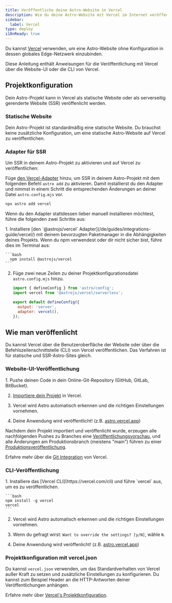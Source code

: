 ```yaml
---
title: Veröffentliche deine Astro-Website in Vercel
description: Wie du deine Astro-Website mit Vercel im Internet veröffentlichst.
sidebar:
  label: Vercel
type: deploy
i18nReady: true
---
```



Du kannst [Vercel](http://vercel.com/) verwenden, um eine Astro-Website ohne Konfiguration in dessen globales Edge-Netzwerk einzubinden.

Diese Anleitung enthält Anweisungen für die Veröffentlichung mit Vercel über die Website-UI oder die CLI von Vercel.

## Projektkonfiguration

Dein Astro-Projekt kann in Vercel als statische Website oder als serverseitig gerenderte Website (SSR) veröffenlicht werden.

### Statische Website

Dein Astro-Projekt ist standardmäßig eine statische Website. Du brauchst keine zusätzliche Konfiguration, um eine statische Astro-Website auf Vercel zu veröffentlichen.

### Adapter für SSR

Um SSR in deinem Astro-Projekt zu aktivieren und auf Vercel zu veröffentlichen:

Füge [den Vercel-Adapter](/de/guides/integrations-guide/vercel/) hinzu, um SSR in deinem Astro-Projekt mit dem folgenden Befehl `astro add` zu aktivieren. Damit installierst du den Adapter und nimmst in einem Schritt die entsprechenden Änderungen an deiner Datei `astro.config.mjs` vor.

```bash
npx astro add vercel
```

Wenn du den Adapter stattdessen lieber manuell installieren möchtest, führe die folgenden zwei Schritte aus:

<Steps>
1. Installiere [den `@astrojs/vercel` Adapter](/de/guides/integrations-guide/vercel/) mit deinem bevorzugten Paketmanager in die Abhängigkeiten deines Projekts. Wenn du npm verwendest oder dir nicht sicher bist, führe dies im Terminal aus:

    ```bash
      npm install @astrojs/vercel
    ```

2. Füge zwei neue Zeilen zu deiner Projektkonfigurationsdatei `astro.config.mjs` hinzu.

    ```js title="astro.config.mjs" ins={2, 5-6}
    import { defineConfig } from 'astro/config';
    import vercel from '@astrojs/vercel/serverless';

    export default defineConfig({
      output: 'server',
      adapter: vercel(),
    });
    ```
</Steps>

## Wie man veröffenlicht

Du kannst Vercel über die Benutzeroberfläche der Website oder über die Befehlszeilenschnittstelle (CLI) von Vercel veröffentlichen. Das Verfahren ist für statische und SSR-Astro-Sites gleich.

### Website-UI-Veröffentlichung

<Steps>
1. Pushe deinen Code in dein Online-Git-Repository (GitHub, GitLab, BitBucket).

2. [Importiere dein Projekt](https://vercel.com/new) in Vercel.

3. Vercel wird Astro automatisch erkennen und die richtigen Einstellungen vornehmen.

4. Deine Anwendung wird veröffentlicht! (z.B. [astro.vercel.app](https://astro.vercel.app/))
</Steps>

Nachdem dein Projekt importiert und veröffenlicht wurde, erzeugen alle nachfolgenden Pushes zu Branches eine [Veröffentlichungsvorschau](https://vercel.com/docs/concepts/deployments/preview-deployments), und alle Änderungen am Produktionsbranch (meistens "main") führen zu einer [Produktionsveröffentlichung](https://vercel.com/docs/concepts/deployments/environments#production).

<ReadMore>Erfahre mehr über die [Git Integration](https://vercel.com/docs/concepts/git) von Vercel.</ReadMore>

### CLI-Veröffentlichung

<Steps>
1. Installiere das [Vercel CLI](https://vercel.com/cli) und führe `vercel` aus, um es zu veröffentlichen.

    ```bash
    npm install -g vercel
    vercel
    ```

2. Vercel wird Astro automatisch erkennen und die richtigen Einstellungen vornehmen.

3. Wenn du gefragt wirst: `Want to override the settings? [y/N]`, wähle `N`.

4. Deine Anwendung wird veröffenlicht! (z.B. [astro.vercel.app](https://astro.vercel.app/))
</Steps>

### Projektkonfiguration mit vercel.json

Du kannst `vercel.json` verwenden, um das Standardverhalten von Vercel außer Kraft zu setzen und zusätzliche Einstellungen zu konfigurieren. Du kannst zum Beispiel Header an die HTTP-Antworten deiner Veröffentlichungen anhängen.

<ReadMore>Erfahre mehr über [Vercel's Projektkonfiguration](https://vercel.com/docs/project-configuration).</ReadMore>

